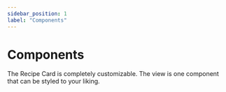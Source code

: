 ```yaml
---
sidebar_position: 1
label: "Components"
---
```


# Components

The Recipe Card is completely customizable.
The view is one component that can be styled to your liking.